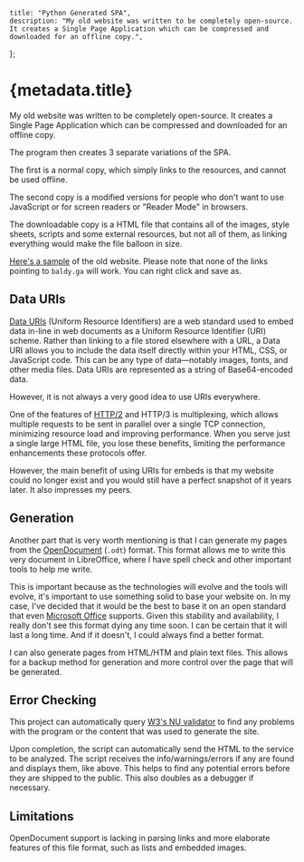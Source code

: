 

    title: "Python Generated SPA",
    description: "My old website was written to be completely open-source. It creates a Single Page Application which can be compressed and downloaded for an offline copy.",
};

# {metadata.title}
<LazyLocalImage src={old_website} />

My old website was written to be completely open-source. It creates a Single Page Application which can be compressed and downloaded for an offline copy.

The program then creates 3 separate variations of the SPA.

The first is a normal copy, which simply links to the resources, and cannot be used offline.

The second copy is a modified versions for people who don't want to use JavaScript or for screen readers or "Reader Mode" in browsers.

The downloadable copy is a HTML file that contains all of the images, style sheets, scripts and 
some external resources, but not all of them, as linking everything would make the file balloon 
in size.

[Here's a sample](/fun/website/down.html) of the old website. Please note that none of the links pointing to <code>baldy.ga</code> will work. You can right click and save as.

## Data URIs

[Data URIs](https://css-tricks.com/data-uris/) (Uniform Resource Identifiers) are a web standard used to embed data in-line in web documents as a Uniform Resource Identifier (URI) scheme. Rather than linking to a file stored elsewhere with a URL, a Data URI allows you to include the data itself directly within your HTML, CSS, or JavaScript code. This can be any type of data—notably images, fonts, and other media files. Data URIs are represented as a string of Base64-encoded data.

However, it is not always a very good idea to use URIs everywhere.

One of the features of [HTTP/2](https://medium.com/@factoryhr/http-2-the-difference-between-http-1-1-benefits-and-how-to-use-it-38094fa0e95b) and HTTP/3 is multiplexing, which allows multiple requests to be sent in parallel over a single TCP connection, minimizing resource load and improving performance. When you serve just a single large HTML file, you lose these benefits, limiting the performance enhancements these protocols offer.

However, the main benefit of using URIs for embeds is that my website could no longer exist and you would still have a perfect snapshot of it years later. It also impresses my peers.

## Generation

Another part that is very worth mentioning is that I can generate my pages from the [OpenDocument](https://en.wikipedia.org/wiki/OpenDocument) (<code>.odt</code>) format. This format allows me to write this very document in LibreOffice, where I have spell check and other important tools to help me write.

<LazyLocalImage src={old_website_low} />

This is important because as the technologies will evolve and the tools will evolve, it's important to use something solid to base your website on. In my case, I've decided that it would be the best to base it on an open standard that even [Microsoft Office](https://support.microsoft.com/en-us/office/use-word-to-open-or-save-a-document-in-the-opendocument-text-odt-format-20e5189f-86f8-4d8f-ae74-ea06b7df3b0e) supports. Given this stability and availability, I really don't see this format dying any time soon. I can be certain that it will last a long time. And if it doesn't, I could always find a better format.

I can also generate pages from HTML/HTM and plain text files. This allows for a backup method for generation and more control over the page that will be generated.

## Error Checking
This project can automatically query [W3's NU validator](https://validator.w3.org/nu/) to find any problems with the program or the content that was used to generate the site.

<LazyLocalImage src={old_website_err} />

Upon completion, the script can automatically send the HTML to the service to be analyzed. The script receives the info/warnings/errors if any are found and displays them, like above. This helps to find any potential errors before they are shipped to the public. This also doubles as a debugger if necessary.

## Limitations
OpenDocument support is lacking in parsing links and more elaborate features of this file format, such as lists and embedded images.

